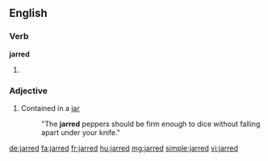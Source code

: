 ==English==

===Verb===
'''jarred'''

# {{past of|jar}}

===Adjective===
{{en-adj|-}}

# Contained in a [[jar]]
#:"The '''jarred''' peppers should be firm enough to dice without falling apart under your knife."

[[de:jarred]]
[[fa:jarred]]
[[fr:jarred]]
[[hu:jarred]]
[[mg:jarred]]
[[simple:jarred]]
[[vi:jarred]]
